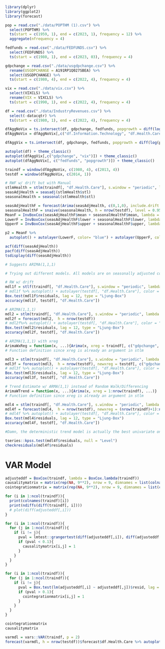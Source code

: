 ```{r}
library(dplyr)
library(ggplot2)
library(forecast)
```

```{r}
pop = read.csv("./data/POPTHM (1).csv") %>%
  select(POPTHM) %>%
  ts(start = c(1959, 1), end = c(2023, 1), frequency = 12) %>%
  aggregate(nfrequency = 4)

fedfunds = read.csv("./data/FEDFUNDS.csv") %>%
  select(FEDFUNDS) %>%
  ts(start = c(1980, 1), end = c(2023, 03), frequency = 4)

gdpchange = read.csv("./data/usgdpchange.csv") %>%
  rename(USGDPCHANGE = A191RP1Q027SBEA) %>%
  select(USGDPCHANGE) %>%
  ts(start = c(1980, 4), end = c(2022, 4), frequency = 4)

vix = read.csv("./data/vix.csv") %>%
  select(VIXCLS) %>%
  rename(VIX = VIXCLS) %>%
  ts(start = c(1990, 1), end = c(2022, 4), frequency = 4)

df = read.csv("./data/IndustryRevenues.csv") %>%
  select(-datacqtr) %>%
  ts(start = c(1980, 1), end = c(2022, 4), frequency = 4)

dfAggNoVix = ts.intersect(df, gdpchange, fedfunds, popgrowth = diff(log(pop))*100)
dfAggNoVix = dfAggNoVix[,c("df.Information.Technology", "df.Health.Care", "df.Consumer.Discretionary", "df.Financials","df.Industrials","df.Utilities", "fedfunds", "popgrowth", "gdpchange")]

dfAggVix = ts.intersect(df, gdpchange, fedfunds, popgrowth = diff(log(pop))*100, vix)

autoplot(df) + theme_classic()
autoplot(dfAggVix[,c("gdpchange", "vix")]) + theme_classic()
autoplot(dfAggNoVix[, c("fedfunds", "popgrowth")]) + theme_classic()
```

```{r}
traindf = window(dfAggNoVix, c(1980, 4), c(2013, 4))
testdf = window(dfAggNoVix, c(2014, 1))
```

```{r}
# RWF w/ drift but with Manual
stlmHealth = stlm(traindf[, "df.Health.Care"], s.window = "periodic", lambda = "auto", robust = T)
seasAdjHealth = seasadj(stlmHealth$stl)
seasonalHealth = seasonal(stlmHealth$stl)

seasAdjHealthF = forecast(Arima(seasAdjHealth, c(0,1,0), include.drift = T), h = nrow(testdf), level = 0.95)
seasonalHealthF = snaive(seasonalHealth, h = nrow(testdf), level = 0.95)
MeanF = InvBoxCox(seasAdjHealthF$mean + seasonalHealthF$mean, lambda = stlmHealth$lambda)
LowerF = InvBoxCox(seasAdjHealthF$lower + seasonalHealthF$lower, lambda = stlmHealth$lambda)
UpperF = InvBoxCox(seasAdjHealthF$upper + seasonalHealthF$upper, lambda = stlmHealth$lambda)

p2 = MeanF %>% 
  autoplot() + autolayer(LowerF, color= "blue") + autolayer(UpperF, color = "blue") + autolayer(dfAggNoVix[, "df.Health.Care"]) + theme_classic() + theme(legend.position = "none")

acf(diff(seasAdjHealth))
pacf(diff(seasAdjHealth))
tsdisplay(diff(seasAdjHealth))

# Suggests ARIMA(1,1,1)
```


```{r}
# Trying out different models. All models are on seasonally adjusted component with the final predictions having seasonality added back in. First model with RW w/drift is base/test.

# RW w/ drift
mdl1f = stlf(traindf[, "df.Health.Care"], s.window = "periodic", lambda = "auto", robust = T, method = "rwdrift", h = nrow(testdf))
# mdl1f %>% autoplot() + autolayer(testdf[, "df.Health.Care"], color = "black") + theme_classic() + theme(legend.position = "none")
Box.test(mdl1f$residuals, lag = 12, type = "Ljung-Box")
accuracy(mdl1f, testdf[, "df.Health.Care"])

# ARIMA(1,1,1)
mdl2 = stlm(traindf[, "df.Health.Care"], s.window = "periodic", lambda = "auto", robust = T, modelfunction = Arima, order = c(1, 1, 1), include.drift = T)
mdl2f = forecast(mdl2,  h = nrow(testdf)) 
# mdl2f%>% autoplot() + autolayer(testdf[, "df.Health.Care"], color = "black") + theme_classic() + theme(legend.position = "none")
Box.test(mdl2$residuals, lag = 12, type = "Ljung-Box")
accuracy(mdl2f, testdf[, "df.Health.Care"])

# ARIMA(1,1,1) with xreg
ArimaWxReg = function(x, ...){Arima(x, xreg = traindf[, c("gdpchange", "popgrowth")], ...)} 
# Function definition since xreg is already an argument in stlm

mdl3 = stlm(traindf[, "df.Health.Care"], s.window = "periodic", lambda = "auto", robust = T, modelfunction = ArimaWxReg, order = c(1, 1, 1), include.drift = T)
mdl3f = forecast(mdl3,  h = nrow(testdf), newxreg = testdf[, c("gdpchange", "popgrowth")])
# mdl3f %>% autoplot() + autolayer(testdf[, "df.Health.Care"], color = "black") + theme_classic() + theme(legend.position = "none")
Box.test(mdl3$residuals, lag = 12, type = "Ljung-Box")
accuracy(mdl3f, testdf[, "df.Health.Care"])

# Trend Estimate w/ ARMA(1,1) instead of Random Walk/Differencing
ArimaWTrend = function(x, ...){Arima(x, xreg = 1:nrow(traindf), ...)} 
# Function definition since xreg is already an argument in stlm

mdl4 = stlm(traindf[, "df.Health.Care"], s.window = "periodic", lambda = "auto", robust = T, modelfunction = ArimaWTrend, order = c(1, 0, 1), include.constant = T)
mdl4f = forecast(mdl4,  h = nrow(testdf), newxreg = (nrow(traindf)+1):nrow(dfAggNoVix))
# mdl4f %>% autoplot() + autolayer(testdf[, "df.Health.Care"], color = "black") + theme_classic() + theme(legend.position = "none")
Box.test(mdl4$residuals, lag = 12, type = "Ljung-Box")
accuracy(mdl4f, testdf[, "df.Health.Care"])

#Damn, the deterministic trend model is actually the best univariate one. Who'd have thought.
```

```{r}
tseries::kpss.test(mdl4f$residuals, null = "Level")
checkresiduals(mdl4f$residuals)
```

# VAR Model

```{r, warning = F}
adjusteddf = BoxCox(traindf, lambda = BoxCox.lambda(traindf))
causalitymatrix = matrix(rep(NA, 9**2), nrow = 9, dimnames = list(colnames(traindf), colnames(traindf)))
cointegrationmatrix = matrix(rep(NA, 9**2), nrow = 9, dimnames = list(colnames(traindf), colnames(traindf)))

for (i in 1:ncol(traindf)){
  print(colnames(traindf)[i])
  print(ndiffs(diff(traindf[, i])))
  # plot(diff(adjusteddf[,i]))
}

for (i in 1:ncol(traindf)){
  for (j in 1:ncol(traindf)){
    if (i != j){
      pval = lmtest::grangertest(diff(adjusteddf[,i]), diff(adjusteddf[,j]))$`Pr(>F)`[2]
      if (pval < 0.1){
        causalitymatrix[i,j] = 1
      }
    }
  }
}

for (i in 1:ncol(traindf)){
  for (j in 1:ncol(traindf)){
    if (i != j){
      pval = Box.test(lm(adjusteddf[,i] ~ adjusteddf[,j])$resid, lag = 12)$p.value
      if (pval > 0.1){
        cointegrationmatrix[i,j] = 1
      }
    }
  }
}

cointegrationmatrix
causalitymatrix
```



```{r}
varmdl = vars::VAR(traindf, p = 2)
forecast(varmdl, h = nrow(testdf))$forecast$df.Health.Care %>% autoplot() + autolayer(testdf[,"df.Health.Care"])
```



